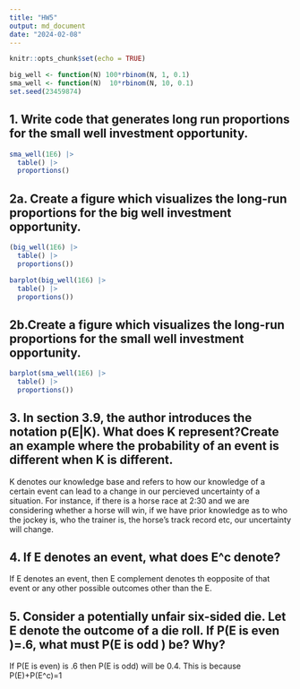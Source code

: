 ```yaml
---
title: "HW5"
output: md_document
date: "2024-02-08"
---
```


```r
knitr::opts_chunk$set(echo = TRUE)
```
```r
big_well <- function(N) 100*rbinom(N, 1, 0.1)
sma_well <- function(N)  10*rbinom(N, 10, 0.1)
set.seed(23459874)
```

## 1. Write code that generates long run proportions for the small well investment opportunity.
```r
sma_well(1E6) |>
  table() |>
  proportions()
```
## 2a. Create a figure which visualizes the long-run proportions for the big well investment opportunity. 
```r

(big_well(1E6) |>
  table() |>
  proportions())

```

```r
barplot(big_well(1E6) |>
  table() |>
  proportions())
```

## 2b.Create a figure which visualizes the long-run proportions for the small well investment opportunity. 
```r
barplot(sma_well(1E6) |>
  table() |>
  proportions())
```





## 3. In section 3.9, the author introduces the notation p(E|K). What does K represent?Create an example where the probability of an event is different when K is different.
K denotes our knowledge base and refers to how our knowledge of a certain event can lead to a change in our percieved uncertainty of a situation. For instance, if there is a horse race at 2:30 and we are considering whether a horse will win, if we have prior knowledge as to who the jockey is, who the trainer is, the horse's track record etc, our uncertainty will change. 

## 4. If E denotes an event, what does E^c denote?
If E denotes an event, then E complement denotes th eopposite of that event or any other possible outcomes other than the E. 

## 5. Consider a potentially unfair six-sided die. Let E denote the outcome of a die roll. If P(E is even )=.6, what must P(E is odd ) be? Why?
If P(E is even) is .6 then P(E is odd) will be 0.4. This is because P(E)+P(E^c)=1
